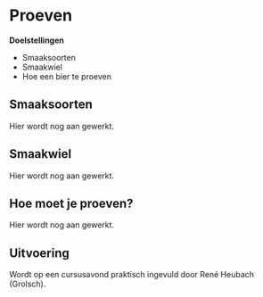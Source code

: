 # Proeven

**Doelstellingen**

-  Smaaksoorten
-  Smaakwiel
-  Hoe een bier te proeven

## Smaaksoorten

Hier wordt nog aan gewerkt.

## Smaakwiel

Hier wordt nog aan gewerkt.

## Hoe moet je proeven?

Hier wordt nog aan gewerkt.

## Uitvoering

Wordt op een cursusavond praktisch ingevuld door René Heubach (Grolsch).
